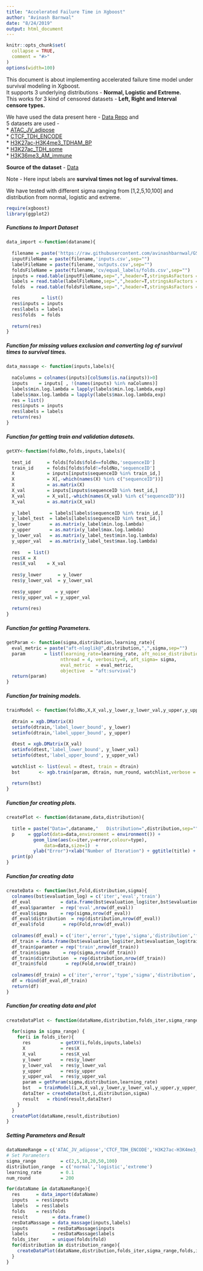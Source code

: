 ```yaml
---
title: "Accelerated Failure Time in Xgboost"
author: "Avinash Barnwal"
date: "8/24/2019"
output: html_document
---
```


```r
knitr::opts_chunk$set(
  collapse = TRUE,
  comment = "#>"
)
options(width=100)
```

This document is about implementing accelerated failure time model under survival modeling in Xgboost.   
It supports 3 underlying distributions     - **Normal, Logistic and Extreme.**   
This works for 3 kind of censored datasets - **Left, Right and Interval censore types.**  

We have used the data present here - [Data Repo](https://github.com/avinashbarnwal/GSOC-2019/tree/master/AFT/test/data/neuroblastoma-data-master/data)   and   
5 datasets are used -   
* [ATAC_JV_adipose](https://github.com/avinashbarnwal/GSOC-2019/tree/master/AFT/test/data/neuroblastoma-data-master/data/ATAC_JV_adipose)  
* [CTCF_TDH_ENCODE](https://github.com/avinashbarnwal/GSOC-2019/tree/master/AFT/test/data/neuroblastoma-data-master/data/CTCF_TDH_ENCODE)  
* [H3K27ac-H3K4me3_TDHAM_BP](https://github.com/avinashbarnwal/GSOC-2019/tree/master/AFT/test/data/neuroblastoma-data-master/data/H3K27ac-H3K4me3_TDHAM_BP)  
* [H3K27ac_TDH_some](https://github.com/avinashbarnwal/GSOC-2019/tree/master/AFT/test/data/neuroblastoma-data-master/data/H3K27ac_TDH_some)  
* [H3K36me3_AM_immune](https://github.com/avinashbarnwal/GSOC-2019/tree/master/AFT/test/data/neuroblastoma-data-master/data/H3K36me3_AM_immune)  


**Source of the dataset** - [Data](https://github.com/tdhock/neuroblastoma-data/tree/master/data/)

Note - Here input labels are **survival times not log of survival times.**

We have tested with different sigma ranging from [1,2,5,10,100] and distribution from normal, logistic and extreme.

```r
require(xgboost)
library(ggplot2)
```

##### Functions to Import Dataset
```r
data_import <-function(dataname){
  
  filename = paste('https://raw.githubusercontent.com/avinashbarnwal/GSOC-2019/master/AFT/test/data/neuroblastoma-data-master/data/',dataname,'/',sep="")
  inputFileName = paste(filename,'inputs.csv',sep="")
  labelFileName = paste(filename,'outputs.csv',sep="")
  foldsFileName = paste(filename,'cv/equal_labels/folds.csv',sep="")
  inputs = read.table(inputFileName,sep=",",header=T,stringsAsFactors = F)
  labels = read.table(labelFileName,sep=",",header=T,stringsAsFactors = F)
  folds  = read.table(foldsFileName,sep=",",header=T,stringsAsFactors = F) 

  res        = list()
  res$inputs = inputs
  res$labels = labels
  res$folds  = folds
  
  return(res)
}
```

##### Function for missing values exclusion and converting log of survival times to survival times.

```r
data_massage <- function(inputs,labels){
  
  naColumns = colnames(inputs)[colSums(is.na(inputs))>0]
  inputs    = inputs[ , !(names(inputs) %in% naColumns)]
  labels$min.log.lambda = lapply(labels$min.log.lambda,exp)
  labels$max.log.lambda = lapply(labels$max.log.lambda,exp)
  res = list()
  res$inputs = inputs
  res$labels = labels
  return(res)
}
```

##### Function for getting train and validation datasets.

```r
getXY<-function(foldNo,folds,inputs,labels){
  
  test_id      = folds[folds$fold==foldNo,'sequenceID']
  train_id     = folds[folds$fold!=foldNo,'sequenceID']
  X            = inputs[inputs$sequenceID %in% train_id,]
  X            = X[,-which(names(X) %in% c("sequenceID"))]
  X            = as.matrix(X)
  X_val        = inputs[inputs$sequenceID %in% test_id,]
  X_val        = X_val[,-which(names(X_val) %in% c("sequenceID"))]
  X_val        = as.matrix(X_val)
  
  y_label       = labels[labels$sequenceID %in% train_id,]
  y_label_test  = labels[labels$sequenceID %in% test_id,]
  y_lower       = as.matrix(y_label$min.log.lambda)
  y_upper       = as.matrix(y_label$max.log.lambda)
  y_lower_val   = as.matrix(y_label_test$min.log.lambda)
  y_upper_val   = as.matrix(y_label_test$max.log.lambda)
  
  res   = list()
  res$X = X
  res$X_val    = X_val
  
  res$y_lower      = y_lower
  res$y_lower_val  = y_lower_val
  
  res$y_upper     = y_upper
  res$y_upper_val = y_upper_val
  
  return(res)
}
```

##### Function for getting Parameters.

```r
getParam <- function(sigma,distribution,learning_rate){
  eval_metric = paste("aft-nloglik@",distribution,",",sigma,sep="") 
  param       = list(learning_rate=learning_rate, aft_noise_distribution=distribution, 
                    nthread = 4, verbosity=0, aft_sigma= sigma,
                    eval_metric  = eval_metric,
                    objective  = "aft:survival")
  return(param)
}
```

##### Function for training models.

```r
trainModel <- function(foldNo,X,X_val,y_lower,y_lower_val,y_upper,y_upper_val,param,num_round){
  
  dtrain = xgb.DMatrix(X)
  setinfo(dtrain,'label_lower_bound', y_lower)
  setinfo(dtrain,'label_upper_bound', y_upper)
  
  dtest = xgb.DMatrix(X_val)
  setinfo(dtest,'label_lower_bound', y_lower_val)
  setinfo(dtest,'label_upper_bound', y_upper_val)
  
  watchlist <- list(eval = dtest, train = dtrain)
  bst       <- xgb.train(param, dtrain, num_round, watchlist,verbose = 0)
  
  return(bst)
}
```

##### Function for creating plots.

```r
createPlot <- function(dataname,data,distribution){
  
  title = paste("Data=",dataname,"   Distribution=",distribution,sep="")
  p     = ggplot(data=data,environment = environment()) +
          geom_line(aes(x=iter,y=error,colour=type),
              data=data,size=1)  +
          ylab("Error")+xlab("Number of Iteration") + ggtitle(title) + facet_grid(fold~sigma ,scales="free",labeller=label_both)
  print(p)
}

```

##### Function for creating data

```r
createData <- function(bst,Fold,distribution,sigma){
  colnames(bst$evaluation_log) = c('iter','eval','train')
  df_eval           = data.frame(bst$evaluation_log$iter,bst$evaluation_log$eval)
  df_eval$paramter  = rep('eval',nrow(df_eval))
  df_eval$sigma     = rep(sigma,nrow(df_eval))
  df_eval$distribution  = rep(distribution,nrow(df_eval))
  df_eval$fold       = rep(Fold,nrow(df_eval))
  
  colnames(df_eval) = c('iter','error','type','sigma','distribution','fold')
  df_train = data.frame(bst$evaluation_log$iter,bst$evaluation_log$train)
  df_train$paramter = rep('train',nrow(df_train))
  df_train$sigma     = rep(sigma,nrow(df_train))
  df_train$distribution  = rep(distribution,nrow(df_train))
  df_train$fold       = rep(Fold,nrow(df_train))
  
  colnames(df_train) = c('iter','error','type','sigma','distribution','fold')
  df = rbind(df_eval,df_train)
  return(df)
}
```

##### Function for creating data and plot

```r
createDataPlot <- function(dataName,distribution,folds_iter,sigma_range,folds,inputs,labels,result){
  
  for(sigma in sigma_range) {
    for(i in folds_iter){
      res           = getXY(i,folds,inputs,labels)
      X             = res$X
      X_val         = res$X_val
      y_lower       = res$y_lower
      y_lower_val   = res$y_lower_val
      y_upper       = res$y_upper
      y_upper_val   = res$y_upper_val
      param = getParam(sigma,distribution,learning_rate)
      bst   = trainModel(i,X,X_val,y_lower,y_lower_val,y_upper,y_upper_val,param,num_round)
      dataIter = createData(bst,i,distribution,sigma)
      result   = rbind(result,dataIter)
    }
  }
  createPlot(dataName,result,distribution)
}
```


##### Setting Parameters and Result
```r
dataNameRange = c('ATAC_JV_adipose','CTCF_TDH_ENCODE','H3K27ac-H3K4me3_TDHAM_BP','H3K27ac_TDH_some','H3K36me3_AM_immune')
# Set Parameters
sigma_range         = c(2,5,10,20,50,100)
distribution_range  = c('normal','logistic','extreme')
learning_rate       = 0.1
num_round           = 200

for(dataName in dataNameRange){
  res      = data_import(dataName)
  inputs   = res$inputs
  labels   = res$labels
  folds    = res$folds
  result         = data.frame()
  resDataMassage = data_massage(inputs,labels)
  inputs         = resDataMassage$inputs
  labels         = resDataMassage$labels
  folds_iter     = unique(folds$fold)
  for(distribution in distribution_range){
    createDataPlot(dataName,distribution,folds_iter,sigma_range,folds,inputs,labels,result)
  }
}

```


